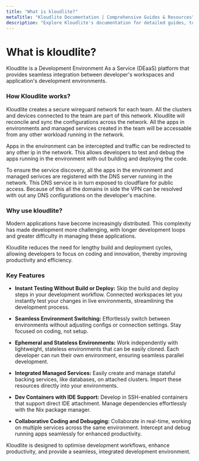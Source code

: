 ```yaml
---
title: "What is kloudlite?"  
metaTitle: "Kloudlite Documentation | Comprehensive Guides & Resources"  
description: "Explore Kloudlite's documentation for detailed guides, tutorials, and resources to maximize your use of our development environment platform"
---
```


# What is kloudlite?

Kloudlite is a Development Environment As a Service (DEaaS) platform that provides seamless integration between developer's 
workspaces and application's development environments.

### How Kloudlite works?
Kloudlite creates a secure wireguard network for each team. All the clusters and devices connected to the team are part of
this network. Kloudlite will reconcile and sync the configurations across the network. All the apps in environments and managed 
services created in the team will be accessable from any other workload running in the network.

Apps in the environment can be intercepted and traffic can be redirected to any other ip in the network. This allows developers
to test and debug the apps running in the environment with out building and deploying the code.

To ensure the service discovery, all the apps in the environment and managed serivces are registered with the DNS server running 
in the network. This DNS service is in turn exposed to cloudflare for public access. Because of this all the domains in side the 
VPN can be resolved with out any DNS configurations on the developer's machine.

### Why use kloudlite?
Modern applications have become increasingly distributed. This complexity has made development more challenging, with longer 
development loops and greater difficulty in managing these applications. 

Kloudlite reduces the need for lengthy build and deployment cycles, allowing developers to focus on coding and innovation, 
thereby improving productivity and efficiency.

### Key Features
- **Instant Testing Without Build or Deploy:** Skip the build and deploy steps in your development workflow. Connected workspaces let you instantly test your changes in live environments, streamlining the development process.

- **Seamless Environment Switching:** Effortlessly switch between environments without adjusting configs or connection settings. Stay focused on coding, not setup.

- **Ephemeral and Stateless Environments:** Work independently with lightweight, stateless environments that can be easily cloned. Each developer can run their own environment, ensuring seamless parallel development.

- **Integrated Managed Services:** Easily create and manage stateful backing services, like databases, on attached clusters. Import these resources directly into your environments.

- **Dev Containers with IDE Support:** Develop in SSH-enabled containers that support direct IDE attachment. Manage dependencies effortlessly with the Nix package manager.

- **Collaborative Coding and Debugging:** Collaborate in real-time, working on multiple services across the same environment. Intercept and debug running apps seamlessly for enhanced productivity.

Kloudlite is designed to optimise development workflows, enhance productivity, and provide a seamless, integrated development 
environment.
